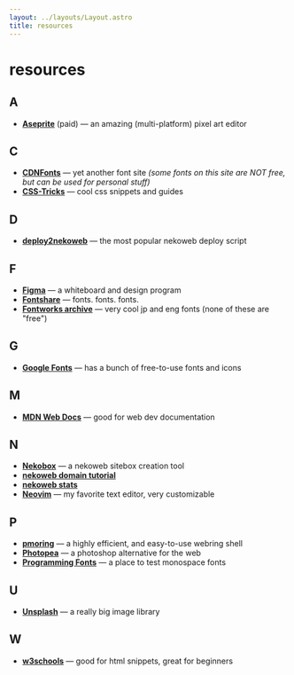 ```yaml
---
layout: ../layouts/Layout.astro
title: resources
---
```

# resources

## A

- **[Aseprite](https://aseprite.com)** (paid) ― an amazing (multi-platform) pixel art editor

## C

- **[CDNFonts](https://cdnfonts.com)** ― yet another font site *(some fonts on this site are NOT free, but can be used for personal stuff)*
- **[CSS-Tricks](https://css-tricks.com)** ― cool css snippets and guides

## D

- **[deploy2nekoweb](https://deploy.nekoweb.org/)** ― the most popular nekoweb deploy script

## F

- **[Figma](https://figma.com)** ― a whiteboard and design program
- **[Fontshare](https://fontshare.com/)** ― fonts. fonts. fonts.
- **[Fontworks archive](https://archive.org/download/Fontworks/)** ― very cool jp and eng fonts (none of these are "free")

## G

- **[Google Fonts](https://fonts.google.com)** ― has a bunch of free-to-use fonts and icons

## M

- **[MDN Web Docs](https://developer.mozilla.org/en-US/)** ― good for web dev documentation

## N

- **[Nekobox](https://jbcarreon123.nekoweb.org/utils/nekobox/)** ― a nekoweb sitebox creation tool
- **[nekoweb domain tutorial](https://domain.joo.sh)**
- **[nekoweb stats](https://maxpixels.moe/resources/nekoweb-stats/)**
- **[Neovim](https://neovim.io)** ― my favorite text editor, very customizable

## P

- **[pmoring](https://github.com/ThinLiquid/pmoring)** ― a highly efficient, and easy-to-use webring shell
- **[Photopea](https://photopea.com)** ― a photoshop alternative for the web
- **[Programming Fonts](https://www.programmingfonts.org/)** ― a place to test monospace fonts

## U

- **[Unsplash](https://unsplash.com)** ― a really big image library

## W

- **[w3schools](https://www.w3schools.com)** ― good for html snippets, great for beginners
